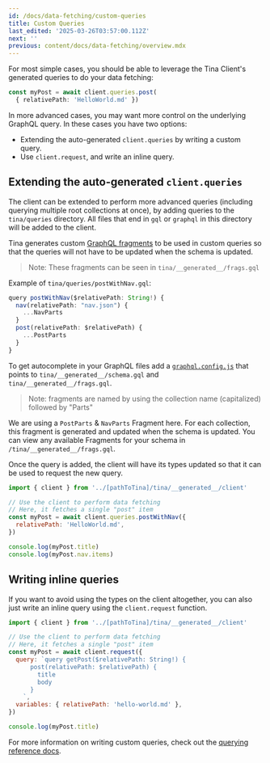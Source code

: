 ```yaml
---
id: /docs/data-fetching/custom-queries
title: Custom Queries
last_edited: '2025-03-26T03:57:00.112Z'
next: ''
previous: content/docs/data-fetching/overview.mdx
---
```


For most simple cases, you should be able to leverage the Tina Client's generated queries to do your data fetching:

```ts
const myPost = await client.queries.post(
  { relativePath: 'HelloWorld.md' })
```

In more advanced cases, you may want more control on the underlying GraphQL query. In these cases you have two options:

* Extending the auto-generated `client.queries` by writing a custom query.
* Use `client.request`, and write an inline query.

## Extending the auto-generated `client.queries`

The client can be extended to perform more advanced queries (including querying multiple root collections at once), by adding queries to the `tina/queries` directory. All files that end in `gql` or `graphql` in this directory will be added to the client.

Tina generates custom [GraphQL fragments](https://graphql.org/learn/queries/#fragments) to be used in custom queries so that the queries will not have to be updated when the schema is updated.

> Note: These fragments can be seen in `tina/__generated__/frags.gql`

Example of `tina/queries/postWithNav.gql`:

```ts
query postWithNav($relativePath: String!) {
  nav(relativePath: "nav.json") {
    ...NavParts
  }
  post(relativePath: $relativePath) {
    ...PostParts
  }
}
```

To get autocomplete in your GraphQL files add a [`graphql.config.js`](https://github.com/tinacms/tina-cloud-starter/blob/main/graphql.config.js) that points to `tina/__generated__/schema.gql` and `tina/__generated__/frags.gql`.

> Note: fragments are named by using the collection name (capitalized) followed by "Parts"

We are using a `PostParts` & `NavParts` Fragment here. For each collection, this fragment is generated and updated when the schema is updated. You can view any available Fragments for your schema in `/tina/__generated__/frags.gql`.

Once the query is added, the client will have its types updated so that it can be used to request the new query.

```js
import { client } from '../[pathToTina]/tina/__generated__/client'

// Use the client to perform data fetching
// Here, it fetches a single "post" item
const myPost = await client.queries.postWithNav({
  relativePath: 'HelloWorld.md',
})

console.log(myPost.title)
console.log(myPost.nav.items)
```

## Writing inline queries

If you want to avoid using the types on the client altogether, you can also just write an inline query using the `client.request` function.

```js
import { client } from '../[pathToTina]/tina/__generated__/client'

// Use the client to perform data fetching
// Here, it fetches a single "post" item
const myPost = await client.request({
  query: `query getPost($relativePath: String!) {
      post(relativePath: $relativePath) {
        title
        body
      }
    `,
  variables: { relativePath: 'hello-world.md' },
})

console.log(myPost.title)
```

For more information on writing custom queries, check out the [querying reference docs](/docs/graphql/queries/).
